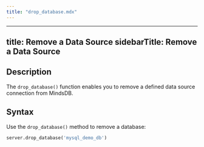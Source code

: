```yaml
---
title: "drop_database.mdx"
---
```


---
title: Remove a Data Source
sidebarTitle: Remove a Data Source
---

## Description

The `drop_database()` function enables you to remove a defined data source connection from MindsDB.

## Syntax

Use the `drop_database()` method to remove a database:

```python
server.drop_database('mysql_demo_db')
```
